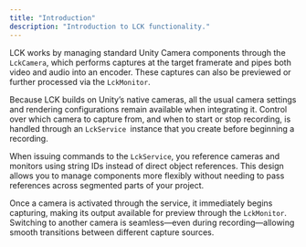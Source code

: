 ```yaml
---
title: "Introduction"
description: "Introduction to LCK functionality."
---
```


LCK works by managing standard Unity Camera components through the `LckCamera`, which performs captures at the target framerate and pipes both video and audio into an encoder. These captures can also be previewed or further processed via the `LckMonitor`.

Because LCK builds on Unity’s native cameras, all the usual camera settings and rendering configurations remain available when integrating it. Control over which camera to capture from, and when to start or stop recording, is handled through an `LckService `instance that you create before beginning a recording.

When issuing commands to the `LckService`, you reference cameras and monitors using string IDs instead of direct object references. This design allows you to manage components more flexibly without needing to pass references across segmented parts of your project.

Once a camera is activated through the service, it immediately begins capturing, making its output available for preview through the `LckMonitor`. Switching to another camera is seamless—even during recording—allowing smooth transitions between different capture sources.